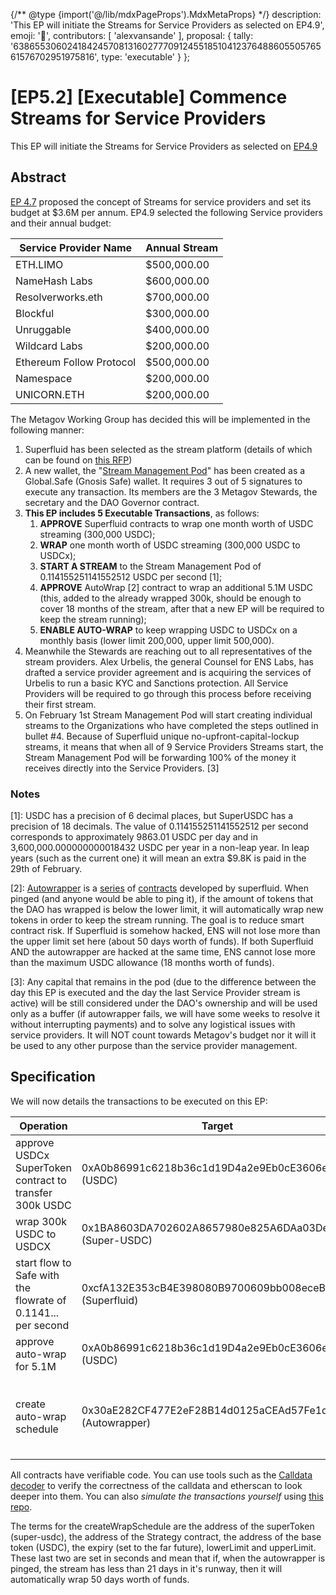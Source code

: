 {/** @type {import('@/lib/mdxPageProps').MdxMetaProps} */}
    description: 'This EP will initiate the Streams for Service Providers as selected on EP4.9',
    emoji: '📖',
    contributors: [
        'alexvansande'
    ],
    proposal: {
        tally: '63865530602418424570813160277709124551851041237648860550576561576702951975816',
        type: 'executable'
    }
};

# [EP5.2] [Executable] Commence Streams for Service Providers

This EP will initiate the Streams for Service Providers as selected on [EP4.9](https://docs.ens.domains/dao/proposals/4.9)

## Abstract

[EP 4.7](https://docs.ens.domains/dao/proposals/4.7) proposed the concept of Streams for service providers and set its budget at $3.6M per annum. EP4.9 selected the following Service providers and their annual budget:

|Service Provider Name| Annual Stream |
|---|---|
|ETH.LIMO|$500,000.00|
|NameHash Labs|$600,000.00|
|Resolverworks.eth|$700,000.00|
|Blockful|$300,000.00|
|Unruggable|$400,000.00|
|Wildcard Labs|$200,000.00|
|Ethereum Follow Protocol|$500,000.00|
|Namespace|$200,000.00|
|UNICORN.ETH|$200,000.00|

The Metagov Working Group has decided this will be implemented in the following manner:

1. Superfluid has been selected as the stream platform (details of which can be found on [this RFP](https://discuss.ens.domains/t/rfp-stream-platform-for-ens-service-providers/18448))
2. A new wallet, the "[Stream Management Pod](https://app.safe.global/settings/setup?safe=eth:0xB162Bf7A7fD64eF32b787719335d06B2780e31D1)" has been created as a Global.Safe (Gnosis Safe) wallet. It requires 3 out of 5 signatures to execute any transaction. Its members are the 3 Metagov Stewards, the secretary and the DAO Governor contract.
3. **This EP includes 5 Executable Transactions**, as follows:
   1. **APPROVE** Superfluid contracts to wrap one month worth of USDC streaming (300,000 USDC);
   2. **WRAP** one month worth of USDC streaming (300,000 USDC to USDCx);
   3. **START A STREAM** to the Stream Management Pod of 0.114155251141552512 USDC per second [1];
   1. **APPROVE** AutoWrap [2] contract to wrap an additional 5.1M USDC (this, added to the already wrapped 300k, should be enough to cover 18 months of the stream, after that a new EP will be required to keep the stream running);
   1. **ENABLE AUTO-WRAP** to keep wrapping USDC to USDCx on a monthly basis (lower limit 200,000, upper limit 500,000).
4. Meanwhile the Stewards are reaching out to all representatives of the stream providers. Alex Urbelis, the general Counsel for ENS Labs, has drafted a service provider agreement and is acquiring the services of Urbelis to run a basic KYC and Sanctions protection. All Service Providers will be required to go through this process before receiving their first stream.
5. On February 1st Stream Management Pod will start  creating individual streams to the Organizations who have completed the steps outlined in bullet #4. Because of Superfluid unique no-upfront-capital-lockup streams, it means that when all of 9 Service Providers Streams start, the Stream Management Pod will be forwarding 100% of the money it  receives directly into the Service Providers. [3]

### Notes

[1]: USDC has a precision of 6 decimal places, but SuperUSDC has a precision of 18 decimals. The value of 0.114155251141552512 per second corresponds to approximately 9863.01 USDC per day and in 3,600,000.000000000018432 USDC per year in a non-leap year. In leap years (such as the current one) it will mean an extra $9.8K is paid in the 29th of February. 

[2]: [Autowrapper](https://etherscan.io/address/0x1D65c6d3AD39d454Ea8F682c49aE7744706eA96d#code) is a [series](https://etherscan.io/address/0x30aE282CF477E2eF28B14d0125aCEAd57Fe1d7a1#code) of [contracts](https://etherscan.io/address/0x1D65c6d3AD39d454Ea8F682c49aE7744706eA96d#code) developed by superfluid. When pinged (and anyone would be able to ping it), if the amount of tokens that the DAO has wrapped is below the lower limit, it will automatically wrap new tokens in order to keep the stream running. The goal is to reduce smart contract risk. If Superfluid is somehow hacked, ENS will not lose more than the upper limit set here (about 50 days worth of funds). If both Superfluid AND the autowrapper are hacked at the same time, ENS cannot lose more than the maximum USDC allowance (18 months worth of funds).

[3]: Any capital that remains in the pod (due to the difference between the day this EP is executed and the day the last Service Provider stream is active) will be still considered under the DAO's ownership and will be used only as a buffer (if autowrapper fails, we will have some weeks to resolve it without interrupting payments) and to solve any logistical issues with service providers. It will NOT count towards Metagov's budget nor it will it be used to any other purpose than the service provider management.

## Specification

We will now details the transactions to be executed on this EP:

| Operation | Target | Decoded Calldata | Raw Calldata |
|---|---|---|--|
| approve USDCx SuperToken contract to transfer 300k USDC | 0xA0b86991c6218b36c1d19D4a2e9Eb0cE3606eB48 (USDC)  |``function approve(address 0x1BA8603DA702602A8657980e825A6DAa03Dee93a, uint256 300000000000)`` | 0x095ea7b30000000000000000000000001ba8603da702602a8657980e825a6daa03dee93a00000000000000000000000000000000000000000000000000000045d964b800 |
| wrap 300k USDC to USDCX |  0x1BA8603DA702602A8657980e825A6DAa03Dee93a (Super-USDC) | `function upgrade(uint256 300000000000000000000000)` | 0x45977d03000000000000000000000000000000000000000000003f870857a3e0e3800000 |
| start flow to Safe with the flowrate of 0.1141... per second | 0xcfA132E353cB4E398080B9700609bb008eceB125 (Superfluid)  |``function setFlowrate(address 0x1BA8603DA702602A8657980e825A6DAa03Dee93a, address 0xB162Bf7A7fD64eF32b787719335d06B2780e31D1, int96 114155251141552512) `` | 0x57e6aa360000000000000000000000001ba8603da702602a8657980e825a6daa03dee93a000000000000000000000000b162bf7a7fd64ef32b787719335d06b2780e31d100000000000000000000000000000000000000000000000001958f989989a980 |
| approve auto-wrap for 5.1M |  0xA0b86991c6218b36c1d19D4a2e9Eb0cE3606eB48 (USDC) |  ``function approve(address 0x1D65c6d3AD39d454Ea8F682c49aE7744706eA96d, uint256 5100000000000`` |``0x095ea7b30000000000000000000000001d65c6d3ad39d454ea8f682c49ae7744706ea96d000000000000000000000000000000000000000000000000000004a36fb03800`` |
| create auto-wrap schedule | 0x30aE282CF477E2eF28B14d0125aCEAd57Fe1d7a1 (Autowrapper) |  `function createWrapSchedule (address 0x1BA8603DA702602A8657980e825A6DAa03Dee93a, address 0x1D65c6d3AD39d454Ea8F682c49aE7744706eA96d, address 0xA0b86991c6218b36c1d19D4a2e9Eb0cE3606eB48, uint64 3000000000, uint64 1814400, uint64 4320000` | `0x5626f9e60000000000000000000000001ba8603da702602a8657980e825a6daa03dee93a0000000000000000000000001d65c6d3ad39d454ea8f682c49ae7744706ea96d000000000000000000000000a0b86991c6218b36c1d19d4a2e9eb0ce3606eb4800000000000000000000000000000000000000000000000000000000b2d05e0000000000000000000000000000000000000000000000000000000000001baf80000000000000000000000000000000000000000000000000000000000041eb00` |

All contracts have verifiable code. You can use tools such as the [Calldata decoder](https://tools.deth.net/calldata-decoder) to verify the correctness of the calldata and etherscan to look deeper into them. You can also *simulate the transactions yourself* using [this repo](https://github.com/d10r/ens-streams).

The terms for the createWrapSchedule are the address of the superToken (super-usdc), the address of the Strategy contract, the address of the base token (USDC), the expiry (set to the far future), lowerLimit and upperLimit. These last two are set in seconds and mean that if, when the autowrapper is pinged, the stream has less than 21 days in it's runway, then it will automatically wrap 50 days worth of funds.
